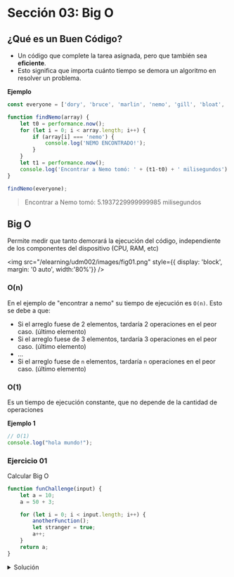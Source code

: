 # Sección 03: Big O

## ¿Qué es un Buen Código?
- Un código que complete la tarea asignada, pero que también sea **eficiente**.
- Esto significa que importa cuánto tiempo se demora un algoritmo en resolver un problema.


**Ejemplo**

```js
const everyone = ['dory', 'bruce', 'marlin', 'nemo', 'gill', 'bloat', 'nigel', 'squirt', 'darla', 'hank'];

function findNemo(array) {
    let t0 = performance.now();
    for (let i = 0; i < array.length; i++) {
        if (array[i] === 'nemo') {
            console.log('NEMO ENCONTRADO!');
        }
    }
    let t1 = performance.now();
    console.log('Encontrar a Nemo tomó: ' + (t1-t0) + ' milisegundos')
}

findNemo(everyone);
```

> Encontrar a Nemo tomó: 5.1937229999999985 milisegundos

## Big O
Permite medir que tanto demorará la ejecución del código, independiente de los componentes del dispositivo (CPU, RAM, etc)

<img
	src="/elearning/udm002/images/fig01.png"
	style={{ display: 'block', margin: '0 auto', width:'80%'}}
/>
<br/>


### O(n)
En el ejemplo de "encontrar a nemo" su tiempo de ejecución es `O(n)`. Esto se debe a que:
- Si el arreglo fuese de 2 elementos, tardaría 2 operaciones en el peor caso. (último elemento)
- Si el arreglo fuese de 3 elementos, tardaría 3 operaciones en el peor caso. (último elemento)
- ...
- Si el arreglo fuese de `n` elementos, tardaría `n` operaciones en el peor caso. (último elemento)

### O(1)
Es un tiempo de ejecución constante, que no depende de la cantidad de operaciones

**Ejemplo 1**

```js
// O(1)
console.log("hola mundo!");
```

### Ejercicio 01
Calcular Big O

```js
function funChallenge(input) {
    let a = 10;
    a = 50 + 3;

    for (let i = 0; i < input.length; i++) {
        anotherFunction();
        let stranger = true;
        a++;
    }
    return a;
}
```

<details>
    <summary>Solución</summary>
```js
function funChallenge(input) {
    let a = 10; // O(1)
    a = 50 + 3; // O(1)

    for (let i = 0; i < input.length; i++) {
        anotherFunction(); // O(n)
        let stranger = true; // O(n)
        a++; // O(n)
    }
    return a; // O(1)
}

// O(1+1+1+n+n+n+n) = O(3+3n) = O(n) 
```
</details>

### Ejercicio 02
Calcular Big O

```js
function anotherFunChallenge(input) {
    let a = 5;
    let b = 10;
    let c = 50;
    for (let i = 0; i < input; i++) {
        let x = i + 1;
        let y = i + 2;
        let z = i + 3;
    }
    for (let j = 0; j < input; j++) {
        let p = j * 2;
        let q = j * 2;
    }
    let whoAmI = "I don't know";
}
```

<details>
    <summary>Solución</summary>
```js
function anotherFunChallenge(input) {
    let a = 5;  // O(1)
    let b = 10; // O(1)
    let c = 50; // O(1)
    for (let i = 0; i < input; i++) {
        let x = i + 1; // O(n)
        let y = i + 2; // O(n)
        let z = i + 3; // O(n)
    }
    for (let j = 0; j < input; j++) {
        let p = j * 2; // O(n)
        let q = j * 2; // O(n)
    }
    let whoAmI = "I don't know"; // O(1)
}

// O(4+5n) = O(n)
```
</details>

### O(n²)

```js
const boxes = [1,2,3,4,5];

function logAllPairsOfArray(array) {
    for (let i = 0; i < array.length; i++) {
        for (let j = 0; j < array.length; j++) {
            console.log(array[i], array[j])
        }
    }
}
logAllPairsOfArray(boxes);

// O(n * n) = O(n²)
// debido a que hay 2 "for" anidados
```

### Reglas de BigO

1. **Considerar el peor escenario:** Analizar la complejidad en el caso más desfavorable
2. **Remover constantes:** Eliminar factores constantes (ej: `O(2n) → O(n)`)
3. **Términos diferentes para entradas diferentes:** Usar variables distintas para entradas de diferente tamaño (ej: `O(m + n)` para dos arrays de entrada)
4. **Eliminar términos no dominantes:** Conservar solo el término de mayor crecimiento (ej: `O(n² + n) → O(n²)`)

### O(n!)
Ineficiente, se genera cuando se utiliza un loop por cada elemento

